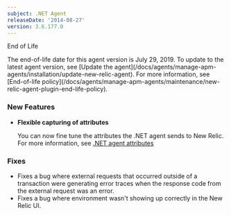 ```yaml
---
subject: .NET Agent
releaseDate: '2014-08-27'
version: 3.6.177.0
---
```


End of Life

<Callout variant="important">
  The end-of-life date for this agent version is July 29, 2019. To update to the latest agent version, see [Update the agent](/docs/agents/manage-apm-agents/installation/update-new-relic-agent). For more information, see [End-of-life policy](/docs/agents/manage-apm-agents/maintenance/new-relic-agent-plugin-end-life-policy).
</Callout>

### New Features

* **Flexible capturing of attributes**

  You can now fine tune the attributes the .NET agent sends to New Relic. For more information, see [.NET agent attributes](/docs/agents/net-agent/attributes/net-agent-attributes)

### Fixes

* Fixes a bug where external requests that occurred outside of a transaction were generating error traces when the response code from the external request was an error.
* Fixes a bug where environment wasn't showing up correctly in the New Relic UI.
